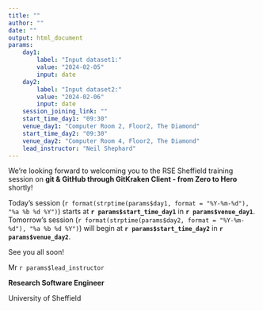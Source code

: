 ```yaml
---
title: ""
author: ""
date: ""
output: html_document
params:
    day1:
        label: "Input dataset1:"
        value: "2024-02-05"
        input: date
    day2:
        label: "Input dataset2:"
        value: "2024-02-06"
        input: date
    session_joining_link: ""
    start_time_day1: "09:30"
    venue_day1: "Computer Room 2, Floor2, The Diamond"
    start_time_day2: "09:30"
    venue_day2: "Computer Room 4, Floor2, The Diamond"
    lead_instructor: "Neil Shephard"
---
```



<!--- Send this email the morning of the event --->

We're looking forward to welcoming you to the RSE Sheffield training session on **git & GitHub through GitKraken
 Client - from Zero to Hero** shortly!

Today's session
(`r format(strptime(params$day1, format = "%Y-%m-%d"), "%a %b %d %Y")`) starts at **`r params$start_time_day1`** in
**`r params$venue_day1`**. Tomorrow's session (`r format(strptime(params$day2, format = "%Y-%m-%d"), "%a %b %d %Y")`)
will begin at **`r params$start_time_day2`**  in **`r params$venue_day2`**.

See you all soon!

Mr `r params$lead_instructor`

**Research Software Engineer**

University of Sheffield
